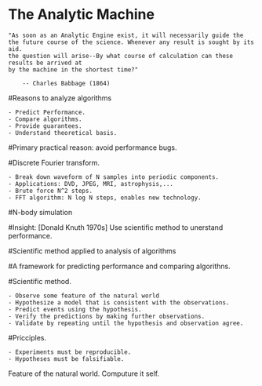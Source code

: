 # The Analytic Machine

    "As soon as an Analytic Engine exist, it will necessarily guide the
    the future course of the science. Whenever any result is sought by its aid.
    the question will arise--By what course of calculation can these results be arrived at
    by the machine in the shortest time?"

        -- Charles Babbage (1864)


#Reasons to analyze algorithms

    - Predict Performance.
    - Compare algorithms.
    - Provide guarantees.
    - Understand theoretical basis.

#Primary practical reason: avoid performance bugs.


#Discrete Fourier transform.

    - Break down waveform of N samples into periodic components.
    - Applications: DVD, JPEG, MRI, astrophysis,...
    - Brute force N^2 steps.
    - FFT algorithm: N log N steps, enables new technology.

#N-body simulation

#Insight: [Donald Knuth 1970s] Use scientific method to unerstand performance.

#Scientific method applied to analysis of algorithms

#A framework for predicting performance and comparing algorithns.

#Scientific method.

    - Observe some feature of the natural world
    - Hypothesize a model that is consistent with the observations.
    - Predict events using the hypothesis.
    - Verify the predictions by making further observations.
    - Validate by repeating until the hypothesis and observation agree.

#Pricciples.

    - Experiments must be reproducible.
    - Hypotheses must be falsifiable.

Feature of the natural world. Computure it self.
